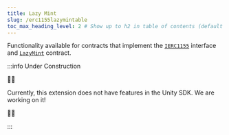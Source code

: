 ---
title: Lazy Mint
slug: /erc1155lazymintable
toc_max_heading_level: 2 # Show up to h2 in table of contents (default is up to h3)
---

Functionality available for contracts that implement
the [`IERC1155`](/contracts/IERC1155) interface and [`LazyMint`](/contracts/LazyMint) contract.

:::info Under Construction

🚧👷

Currently, this extension does not have features in the Unity SDK. We are working on it!

🚧👷

:::
